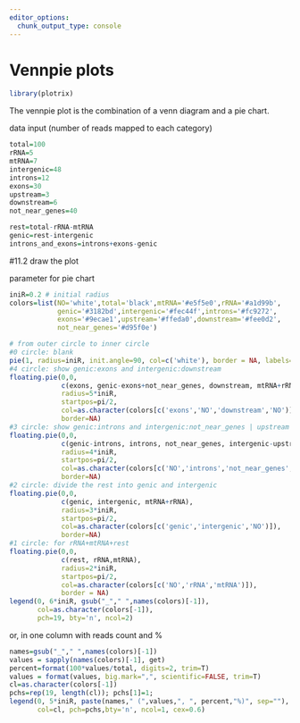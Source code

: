 ```yaml
---
editor_options: 
  chunk_output_type: console
---
```




# Vennpie plots

```r
library(plotrix)
```

The vennpie plot is the combination of a venn diagram and a pie chart.

data input (number of reads mapped to each category)

```r
total=100
rRNA=5
mtRNA=7
intergenic=48 
introns=12
exons=30
upstream=3
downstream=6
not_near_genes=40

rest=total-rRNA-mtRNA
genic=rest-intergenic
introns_and_exons=introns+exons-genic
```

#11.2 draw the plot

parameter for pie chart

```r
iniR=0.2 # initial radius
colors=list(NO='white',total='black',mtRNA='#e5f5e0',rRNA='#a1d99b',
            genic='#3182bd',intergenic='#fec44f',introns='#fc9272',
            exons='#9ecae1',upstream='#ffeda0',downstream='#fee0d2',
            not_near_genes='#d95f0e')
```

```r
# from outer circle to inner circle
#0 circle: blank
pie(1, radius=iniR, init.angle=90, col=c('white'), border = NA, labels='')
#4 circle: show genic:exons and intergenic:downstream
floating.pie(0,0,
             c(exons, genic-exons+not_near_genes, downstream, mtRNA+rRNA+intergenic-not_near_genes-downstream),
             radius=5*iniR, 
             startpos=pi/2, 
             col=as.character(colors[c('exons','NO','downstream','NO')]),
             border=NA)
#3 circle: show genic:introns and intergenic:not_near_genes | upstream
floating.pie(0,0,
             c(genic-introns, introns, not_near_genes, intergenic-upstream-not_near_genes, upstream, mtRNA+rRNA),
             radius=4*iniR,
             startpos=pi/2, 
             col=as.character(colors[c('NO','introns','not_near_genes','NO','upstream','NO')]),
             border=NA)
#2 circle: divide the rest into genic and intergenic
floating.pie(0,0,
             c(genic, intergenic, mtRNA+rRNA),
             radius=3*iniR, 
             startpos=pi/2, 
             col=as.character(colors[c('genic','intergenic','NO')]),
             border=NA)
#1 circle: for rRNA+mtRNA+rest
floating.pie(0,0, 
             c(rest, rRNA,mtRNA), 
             radius=2*iniR, 
             startpos=pi/2, 
             col=as.character(colors[c('NO','rRNA','mtRNA')]), 
             border = NA)
legend(0, 6*iniR, gsub("_"," ",names(colors)[-1]), 
       col=as.character(colors[-1]), 
       pch=19, bty='n', ncol=2)
```

or, in one column with reads count and %

```r
names=gsub("_"," ",names(colors)[-1])
values = sapply(names(colors)[-1], get)
percent=format(100*values/total, digits=2, trim=T)
values = format(values, big.mark=",", scientific=FALSE, trim=T)
cl=as.character(colors[-1])
pchs=rep(19, length(cl)); pchs[1]=1;
legend(0, 5*iniR, paste(names," (",values,", ", percent,"%)", sep=""), 
       col=cl, pch=pchs,bty='n', ncol=1, cex=0.6)
```
